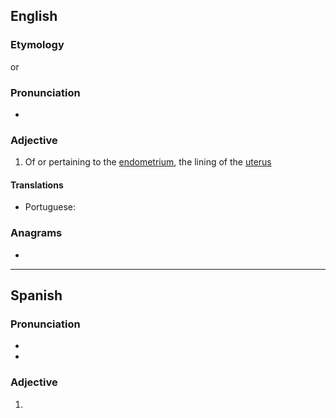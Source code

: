 ==English==

===Etymology===
{{suffix|en|endometrium|al}} or {{prefix|en|endo|metrial}}

===Pronunciation===
* {{IPA|/ˌendəˈmiːtɹi.əl/|lang=en}}

===Adjective===
{{en-adj|-}}

# {{lb|en|anatomy}} Of or pertaining to the [[endometrium]], the lining of the [[uterus]]

====Translations====
{{trans-top|of or pertaining to the endometrium}}
* Portuguese: {{t|pt|endometrial}}
{{trans-mid}}
{{trans-bottom}}

===Anagrams===
* {{anagrams|en|a=adeeilmnort|maloriented}}

----

==Spanish==

===Pronunciation===
* {{es-IPA}}
* {{rhymes|es|al}}

===Adjective===
{{es-adj|pl=endometriales}}

# {{l|en|endometrial}}